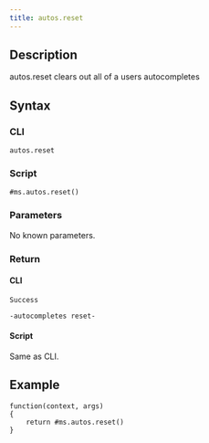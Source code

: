 ```yaml
---
title: autos.reset
---
```


## Description

autos.reset clears out all of a users autocompletes

## Syntax

### CLI

```
autos.reset
```

### Script

```
#ms.autos.reset()
```

### Parameters

No known parameters.

### Return

#### CLI

```
Success

-autocompletes reset-
```

#### Script

Same as CLI.

## Example

```
function(context, args)
{
	return #ms.autos.reset()
}

```
